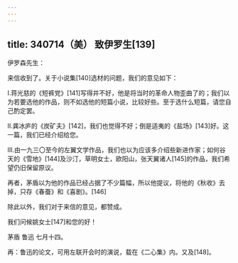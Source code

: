 ```yaml
---
---
---
```

title: 340714（美） 致伊罗生[139]
---




伊罗森先生：

来信收到了。关于小说集[140]选材的问题，我们的意见如下：

Ⅰ.蒋光慈的《短裤党》[141]写得并不好，他是将当时的革命人物歪曲了的；我们以为若要选他的作品，则不如选他的短篇小说，比较好些。至于选什么短篇，请您自己酌定罢。

Ⅱ.龚冰庐的《炭矿夫》[142]，我们也觉得不好；倒是适夷的《盐场》[143]好。这一篇，我们已经介绍给您。

Ⅲ.由一九三〇至今的左翼文学作品，我们也以为应该多介绍些新进作家；如何谷天的《雪地》[144]及沙汀，草明女士，欧阳山，张天翼诸人[145]的作品，我们希望仍旧保留原议。

再者，茅盾以为他的作品已经占据了不少篇幅，所以他提议，将他的《秋收》去掉，只存《春蚕》和《喜剧》。[146]

除此以外，我们对于来信的意见，都赞成。

我们问候姚女士[147]和您的好！

茅盾 鲁迅 七月十四。

再：鲁迅的论文，可用左联开会时的演说，载在《二心集》内。又及[148]。